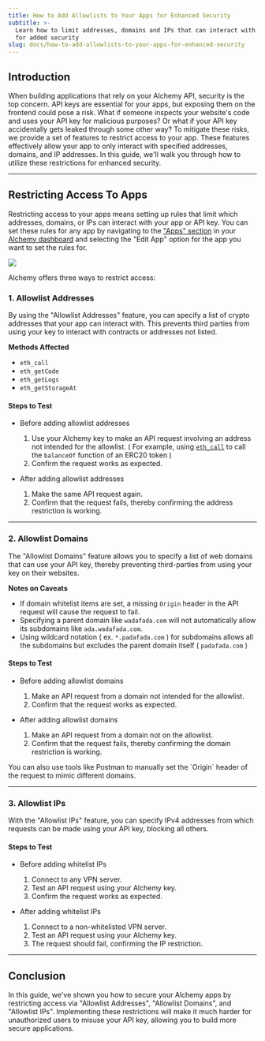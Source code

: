 ```yaml
---
title: How to Add Allowlists to Your Apps for Enhanced Security
subtitle: >-
  Learn how to limit addresses, domains and IPs that can interact with your app
  for added security
slug: docs/how-to-add-allowlists-to-your-apps-for-enhanced-security
---
```



## Introduction

When building applications that rely on your Alchemy API, security is the top concern. API keys are essential for your apps, but exposing them on the frontend could pose a risk. What if someone inspects your website's code and uses your API key for malicious purposes? Or what if your API key accidentally gets leaked through some other way? To mitigate these risks, we provide a set of features to restrict access to your app. These features effectively allow your app to only interact with specified addresses, domains, and IP addresses. In this guide, we'll walk you through how to utilize these restrictions for enhanced security.

***

## Restricting Access To Apps

Restricting access to your apps means setting up rules that limit which addresses, domains, or IPs can interact with your app or API key. You can set these rules for any app by navigating to the ["Apps" section](https://dashboard.alchemy.com/apps) in your [Alchemy dashboard](https://dashboard.alchemy.com/) and selecting the "Edit App" option for the app you want to set the rules for.

![](/images/1a5086b-image.png)

Alchemy offers three ways to restrict access:

### 1. Allowlist Addresses

By using the "Allowlist Addresses" feature, you can specify a list of crypto addresses that your app can interact with. This prevents third parties from using your key to interact with contracts or addresses not listed.

**Methods Affected**

* `eth_call`
* `eth_getCode`
* `eth_getLogs`
* `eth_getStorageAt`

#### Steps to Test

* Before adding allowlist addresses

  1. Use your Alchemy key to make an API request involving an address not intended for the allowlist. ( For example, using [`eth_call`](/reference/eth-call) to call the `balanceOf` function of an ERC20 token )
  2. Confirm the request works as expected.

* After adding allowlist addresses

  1. Make the same API request again.
  2. Confirm that the request fails, thereby confirming the address restriction is working.

***

### 2. Allowlist Domains

The "Allowlist Domains" feature allows you to specify a list of web domains that can use your API key, thereby preventing third-parties from using your key on their websites.

**Notes on Caveats**

* If domain whitelist items are set, a missing `Origin` header in the API request will cause the request to fail.
* Specifying a parent domain like `wadafada.com` will not automatically allow its subdomains like `ada.wadafada.com`.
* Using wildcard notation ( ex. `*.padafada.com` ) for subdomains allows all the subdomains but excludes the parent domain itself ( `padafada.com` )

#### Steps to Test

* Before adding allowlist domains

  1. Make an API request from a domain not intended for the allowlist.
  2. Confirm that the request works as expected.

* After adding allowlist domains

  1. Make an API request from a domain not on the allowlist.
  2. Confirm that the request fails, thereby confirming the domain restriction is working.

<Info>
  You can also use tools like Postman to manually set the `Origin` header of the request to mimic different domains.
</Info>

***

### 3. Allowlist IPs

With the "Allowlist IPs" feature, you can specify IPv4 addresses from which requests can be made using your API key, blocking all others.

#### Steps to Test

* Before adding whitelist IPs

  1. Connect to any VPN server.
  2. Test an API request using your Alchemy key.
  3. Confirm the request works as expected.

* After adding whitelist IPs

  1. Connect to a non-whitelisted VPN server.
  2. Test an API request using your Alchemy key.
  3. The request should fail, confirming the IP restriction.

***

## Conclusion

In this guide, we've shown you how to secure your Alchemy apps by restricting access via "Allowlist Addresses", "Allowlist Domains", and "Allowlist IPs". Implementing these restrictions will make it much harder for unauthorized users to misuse your API key, allowing you to build more secure applications.
